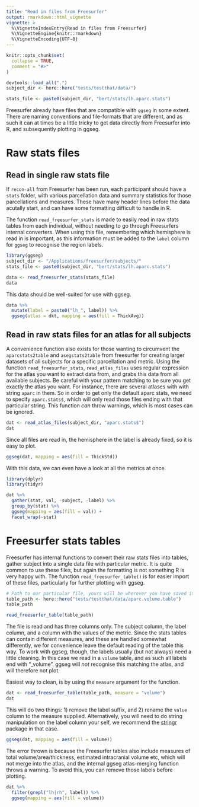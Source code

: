 ```yaml
---
title: "Read in files from Freesurfer"
output: rmarkdown::html_vignette
vignette: >
  %\VignetteIndexEntry{Read in files from Freesurfer}
  %\VignetteEngine{knitr::rmarkdown}
  %\VignetteEncoding{UTF-8}
---
```


```r
knitr::opts_chunk$set(
  collapse = TRUE,
  comment = "#>"
)

devtools::load_all(".")
subject_dir <- here::here("tests/testthat/data/")

stats_file <- paste0(subject_dir, "bert/stats/lh.aparc.stats")
```


Freesurfer already have files that are compatible with `ggseg` in some extent.
There are naming conventions and file-formats that are different, and as such it can at times be a little tricky to get data directly from Freesurfer into R, and subsequently plotting in ggseg.

# Raw stats files
## Read in single raw stats file
If `recon-all` from Freesurfer has been run, each participant should have a `stats` folder, with various parcellation data and summary statistics for those parcellations and measures. 
These have many header lines before the data acutally start, and can have some formatting difficult to handle in R.

The function `read_freesurfer_stats` is made to easily read in raw stats tables from each individual, without needing to go through Freesurfers internal converters.
When using this file, remembering which hemisphere is read in is important, as this information must be added to the `label` column for `ggseg` to recognise the region labels.

```r
library(ggseg)
subject_dir <- "/Applications/freesurfer/subjects/"
stats_file <- paste0(subject_dir, "bert/stats/lh.aparc.stats")
```

```r
data <- read_freesurfer_stats(stats_file)
data
```

This data should be well-suited for use with ggseg. 

```r
data %>% 
  mutate(label = paste0("lh_", label)) %>% 
  ggseg(atlas = dkt, mapping = aes(fill = ThickAvg))
```


## Read in raw stats files for an atlas for all subjects

A convenience function also exists for those wanting to circumvent the `aparcstats2table` and `asegstats2table` from freesurfer for creating larger datasets of all subjects for a specific parcellation and metric. 
Using the function `read_freesurfer_stats`, `read_atlas_files` uses regular expression for the atlas you want to extract data from, and grabs this data from all available subjects. 
Be careful with your pattern matching to be sure you get exactly the atlas you want. 
For instance, there are several atlases with with string `aparc` in them. 
So in order to get only the default aparc stats, we need to specify `aparc.stats$`, which will only read those files ending with that particular string. 
This function _can_ throw warnings, which is most cases can be ignored.

```r
dat <- read_atlas_files(subject_dir, "aparc.stats$")
dat
```

Since all files are read in, the hemisphere in the label is already fixed, so it is easy to plot.

```r
ggseg(dat, mapping = aes(fill = ThickStd))
```


With this data, we can even have a look at all the metrics at once.

```r
library(dplyr)
library(tidyr)

dat %>% 
  gather(stat, val, -subject, -label) %>% 
  group_by(stat) %>% 
  ggseg(mapping = aes(fill = val)) +
  facet_wrap(~stat)
```

# Freesurfer stats tables
Freesurfer has internal functions to convert their raw stats files into tables, gather subject into a single data file with particular metric.
It is quite common to use these files, but again the formatting is not something R is very happy with.
The function `read_freesurfer_table()` is for easier import of these files, particularly for further plotting with ggseg. 

```r
# Path to our particular file, yours will be wherever you have saved it
table_path <- here::here("tests/testthat/data/aparc.volume.table")
table_path
```

```r
read_freesurfer_table(table_path)
```

The file is read and has three columns only. The subject column, the label column, and a column with the values of the metric.
Since the stats tables can contain different measures, and these are handled somewhat differently, we for convenience leave the default reading of the table this way.
To work with ggseg, though, the labels usually (but not always) need a little cleaning. 
In this case we read in a `volume` table, and as such all labels end with "_volume". 
ggseg will _not_ recognise this matching the atlas, and will therefore not plot. 

Easiest way to clean, is by using the `measure` argument for the function.

```r
dat <- read_freesurfer_table(table_path, measure = "volume")
dat
```

This will do two things: 1) remove the label suffix, and 2) rename the `value` column to the measure supplied.
Alternatively, you will need to do string manipulation on the label column your self, we recommend the [stringr](https://stringr.tidyverse.org/index.html) package in that case.

```r
ggseg(dat, mapping = aes(fill = volume))
```

The error thrown is because the Freesurfer tables also include measures of total volume/area/thickness, estimated intracranial volume etc, which will not merge into the atlas, and the internal ggseg atlas-merging function throws a warning. 
To avoid this, you can remove those labels before plotting.

```r
dat %>% 
  filter(grepl("lh|rh", label)) %>% 
  ggseg(mapping = aes(fill = volume))
```

